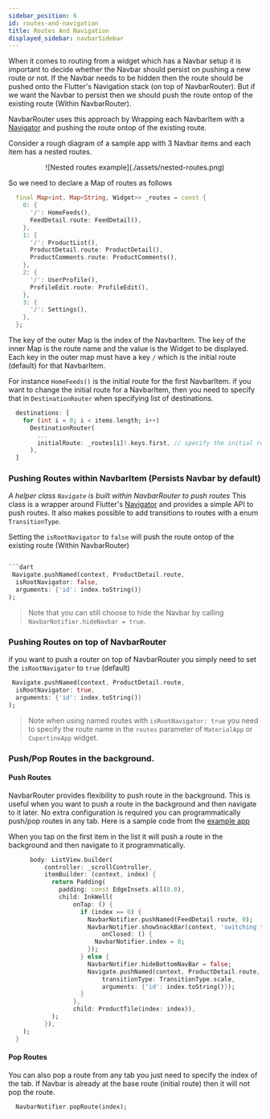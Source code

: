 ```yaml
---
sidebar_position: 6
id: routes-and-navigation
title: Routes And Navigation
displayed_sidebar: navbarSidebar
---
```


When it comes to routing from a widget which has a Navbar setup it is important to decide whether the Navbar should persist on pushing a new route or not. If the Navbar needs to be hidden then the route should be pushed onto the Flutter's Navigation stack (on top of NavbarRouter). But if we want the Navbar to persist then we should push the route ontop of the existing route (Within NavbarRouter).

NavbarRouter uses this approach by Wrapping each NavbarItem with a [Navigator](https://api.flutter.dev/flutter/widgets/Navigator-class.html) and pushing the route ontop of the existing route.

Consider a rough diagram of a sample app with 3 Navbar items and each item has a nested routes.

<center>![Nested routes example](./assets/nested-routes.png)</center>

So we need to declare a Map of routes as follows

```dart
  final Map<int, Map<String, Widget>> _routes = const {
    0: {
      '/': HomeFeeds(),
      FeedDetail.route: FeedDetail(),
    },
    1: {
      '/': ProductList(),
      ProductDetail.route: ProductDetail(),
      ProductComments.route: ProductComments(),
    },
    2: {
      '/': UserProfile(),
      ProfileEdit.route: ProfileEdit(),
    },
    3: {
      '/': Settings(),
    },
  };
```

The key of the outer Map is the index of the NavbarItem. The key of the inner Map is the route name and the value is the Widget to be displayed. Each key in the outer map must have a key `/` which is the initial route (default) for that NavbarItem.

For instance `HomeFeeds()` is the initial route for the first NavbarItem. if you want to change the initial route for a NavbarItem, then you need to specify that in `DestinationRouter` when specifying list of destinations.

```dart
  destinations: [
    for (int i = 0; i < items.length; i++)
      DestinationRouter(
        ...
        initialRoute: _routes[i]!.keys.first, // specify the initial route for each tab here
      ),
  ]
```

### Pushing Routes within NavbarItem (Persists Navbar by default)

_A helper class `Navigate` is built within NavbarRouter to push routes_
This class is a wrapper around Flutter's [Navigator](https://api.flutter.dev/flutter/widgets/Navigator-class.html) and provides a simple API to push routes. It also makes possible to add transitions to routes with a enum `TransitionType`.

Setting the `isRootNavigator` to `false` will push the route ontop of the existing route (Within NavbarRouter)

````dart

```dart
 Navigate.pushNamed(context, ProductDetail.route,
  isRootNavigator: false,
  arguments: {'id': index.toString()}
);
````

> Note that you can still choose to hide the Navbar by calling `NavbarNotifier.hideNavbar = true`.

### Pushing Routes on top of NavbarRouter

if you want to push a router on top of NavbarRouter you simply need to set the `isRootNavigator` to `true` (default)

```dart
 Navigate.pushNamed(context, ProductDetail.route,
  isRootNavigator: true,
  arguments: {'id': index.toString()}
);
```

> Note when using named routes with `isRootNavigator: true` you need to specify the route name in the `routes` parameter of `MaterialApp` or `CupertinoApp` widget.

### Push/Pop Routes in the background.

#### Push Routes

NavbarRouter provides flexibility to push route in the background. This is useful when you want to push a route in the background and then navigate to it later. No extra configuration is required you can programmatically push/pop routes in any tab. Here is a sample code from the [example app](https://github.com/maheshmnj/navbar_router/blob/ccaa74124e1a72df53217a39e71b3e1e71dce5eb/example/lib/main.dart#L477)

When you tap on the first item in the list it will push a route in the background and then navigate to it programmatically.

```dart
      body: ListView.builder(
          controller: _scrollController,
          itemBuilder: (context, index) {
            return Padding(
              padding: const EdgeInsets.all(8.0),
              child: InkWell(
                  onTap: () {
                    if (index == 0) {
                      NavbarNotifier.pushNamed(FeedDetail.route, 0);
                      NavbarNotifier.showSnackBar(context, 'switching to Home',
                          onClosed: () {
                        NavbarNotifier.index = 0;
                      });
                    } else {
                      NavbarNotifier.hideBottomNavBar = false;
                      Navigate.pushNamed(context, ProductDetail.route,
                          transitionType: TransitionType.scale,
                          arguments: {'id': index.toString()});
                    }
                  },
                  child: ProductTile(index: index)),
            );
          }),
    );
  }
```

#### Pop Routes

You can also pop a route from any tab you just need to specify the index of the tab. If Navbar is already at the base route (initial route) then it will not pop the route.

```dart
  NavbarNotifier.popRoute(index);
```

